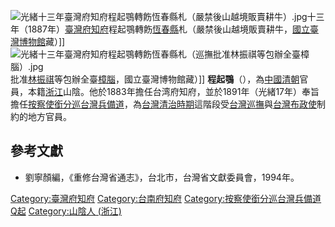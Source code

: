 [[File:光緒十三年臺灣府知府程起鶚轉飭恆春縣札（嚴禁後山越境販賣耕牛）.jpg|thumb]]十三年（1887年）[[臺灣府|臺灣府]][[知府|知府]]程起鶚轉飭[[恆春縣|恆春縣]]札（嚴禁後山越境販賣耕牛，[[國立臺灣博物館|國立臺灣博物館]]藏）]]
[[File:光緒十三年臺灣府知府程起鶚轉飭恆春縣札（巡撫批准林振祺等包辦全臺樟腦）.jpg|thumb]]批准[[林振祺|林振祺]]等包辦全臺[[樟腦|樟腦]]，國立臺灣博物館藏）]]
'''程起鶚'''（{{bd|？||？||}}），為[[中國|中國]][[清朝|清朝]]官員，本籍[[浙江|浙江]]山陰。他於1883年擔任台湾府知府，並於1891年（光緒17年）奉旨擔任[[按察使銜分巡台灣兵備道|按察使銜分巡台灣兵備道]]，為[[台灣清治時期|台灣清治時期]]這階段受[[台灣巡撫|台灣巡撫]]與[[台灣布政使|台灣布政使]]制約的地方官員。

==參考文獻==
*劉寧顏編，《重修台灣省通志》，台北市，台灣省文獻委員會，1994年。

{{start box}}
{{s-off}}
{{s-before|[[袁聞拆|袁聞拆]]}}
{{s-title|[[台灣府知府|台灣府知府]]|1883年上任}}
{{s-after|[[侯材驥|侯材驥]]}}
{{s-before|[[侯材驥|侯材驥]]}}
{{s-title|[[台灣府知府|台灣府知府]]|1886年上任}}
{{s-after|[[吳本杰|吳本杰]]}}
{{s-before|首任}}
{{s-title|[[台南府|台南府]][[知府|知府]]|1888年上任}}
{{s-after|[[羅大佑_(清)|羅大佑 (清)]]}}
{{s-before|[[唐景崧|唐景崧]]}}
{{s-title|[[按察使銜分巡台灣兵備道|按察使銜分巡台灣兵備道]]|1891年上任}}
{{s-after|[[唐贊袞|唐贊袞]]}}
{{end box}}
{{臺灣統治者}}
{{清朝人物小作品}}

[[Category:臺灣府知府|Category:臺灣府知府]]
[[Category:台南府知府|Category:台南府知府]]
[[Category:按察使銜分巡台灣兵備道|Category:按察使銜分巡台灣兵備道]]
[[Category:程姓|Q起]]
[[Category:山陰人_(浙江)|Category:山陰人 (浙江)]]